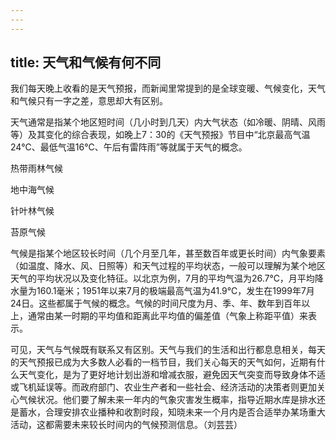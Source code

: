 ```yaml
---
---
---
```

title: 天气和气候有何不同
---




我们每天晚上收看的是天气预报，而新闻里常提到的是全球变暖、气候变化，天气和气候只有一字之差，意思却大有区别。

天气通常是指某个地区短时间（几小时到几天）内大气状态（如冷暖、阴晴、风雨等）及其变化的综合表现，如晚上7：30的《天气预报》节目中“北京最高气温24℃、最低气温16℃、午后有雷阵雨”等就属于天气的概念。

热带雨林气候



地中海气候



针叶林气候



苔原气候



气候是指某个地区较长时间（几个月至几年，甚至数百年或更长时间）内气象要素（如温度、降水、风、日照等）和天气过程的平均状态，一般可以理解为某个地区天气的平均状况以及变化特征。以北京为例，7月的平均气温为26.7℃，月平均降水量为160.1毫米；1951年以来7月的极端最高气温为41.9℃，发生在1999年7月24日。这些都属于气候的概念。气候的时间尺度为月、季、年、数年到百年以上，通常由某一时期的平均值和距离此平均值的偏差值（气象上称距平值）来表示。

可见，天气与气候既有联系又有区别。天气与我们的生活和出行都息息相关，每天的天气预报已成为大多数人必看的一档节目，我们关心每天的天气如何，近期有什么天气变化，是为了更好地计划出游和增减衣服，避免因天气突变而导致身体不适或飞机延误等。而政府部门、农业生产者和一些社会、经济活动的决策者则更加关心气候状况。他们要了解未来一年内的气象灾害发生概率，指导近期水库是排水还是蓄水，合理安排农业播种和收割时段，知晓未来一个月内是否合适举办某场重大活动，这都需要未来较长时间内的气候预测信息。（刘芸芸）